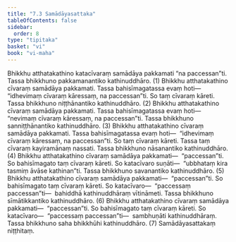 ```yaml
---
title: "7.3 Samādāyasattaka"
tableOfContents: false
sidebar:
  order: 8
type: "tipitaka"
basket: "vi"
book: "vi-maha"
---
```



<DynamicBreadcrumb />

<Division number="312" book="vi-maha">

<Paragraph number="1405" book="vi-maha">
Bhikkhu atthatakathino katacīvaraṃ samādāya pakkamati “na paccessan”ti. Tassa bhikkhuno pakkamanantiko kathinuddhāro. (1)
</Paragraph>

<Paragraph number="1406" book="vi-maha">
Bhikkhu atthatakathino cīvaraṃ samādāya pakkamati. Tassa bahisīmagatassa evaṃ hoti—  “idhevimaṃ cīvaraṃ kāressaṃ, na paccessan”ti. So taṃ cīvaraṃ kāreti. Tassa bhikkhuno niṭṭhānantiko kathinuddhāro. (2)
</Paragraph>

<Paragraph number="1407" book="vi-maha">
Bhikkhu atthatakathino cīvaraṃ samādāya pakkamati. Tassa bahisīmagatassa evaṃ hoti—  “nevimaṃ cīvaraṃ kāressaṃ, na paccessan”ti. Tassa bhikkhuno sanniṭṭhānantiko kathinuddhāro. (3)
</Paragraph>

<Paragraph number="1408" book="vi-maha">
Bhikkhu atthatakathino cīvaraṃ samādāya pakkamati. Tassa bahisīmagatassa evaṃ hoti—  “idhevimaṃ cīvaraṃ kāressaṃ, na paccessan”ti. So taṃ cīvaraṃ kāreti. Tassa taṃ cīvaraṃ kayiramānaṃ nassati. Tassa bhikkhuno nāsanantiko kathinuddhāro. (4)
</Paragraph>

<Paragraph number="1409" book="vi-maha">
Bhikkhu atthatakathino cīvaraṃ samādāya pakkamati—  “paccessan”ti. So bahisīmagato taṃ cīvaraṃ kāreti. So katacīvaro suṇāti—  “ubbhataṃ kira tasmiṃ āvāse kathinan”ti. Tassa bhikkhuno savanantiko kathinuddhāro. (5)
</Paragraph>

<Paragraph number="1410" book="vi-maha">
Bhikkhu atthatakathino cīvaraṃ samādāya pakkamati—  “paccessan”ti. So bahisīmagato taṃ cīvaraṃ kāreti. So katacīvaro—  “paccessaṃ paccessan”ti—  bahiddhā kathinuddhāraṃ vītināmeti. Tassa bhikkhuno sīmātikkantiko kathinuddhāro. (6)
</Paragraph>

<Paragraph number="1411" book="vi-maha">
Bhikkhu atthatakathino cīvaraṃ samādāya pakkamati—  “paccessan”ti. So bahisīmagato taṃ cīvaraṃ kāreti. So katacīvaro—  “paccessaṃ paccessan”ti—  sambhuṇāti kathinuddhāraṃ. Tassa bhikkhuno saha bhikkhūhi kathinuddhāro. (7)

</Paragraph>
</Division>

<Paragraph number="1412" type="center" book="vi-maha">
Samādāyasattakaṃ niṭṭhitaṃ.
</Paragraph>